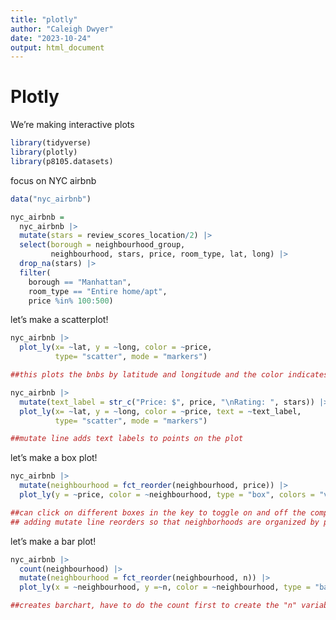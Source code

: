 ```yaml
---
title: "plotly"
author: "Caleigh Dwyer"
date: "2023-10-24"
output: html_document
---
```



# Plotly

We're making interactive plots

```r
library(tidyverse)
library(plotly)
library(p8105.datasets)
```

focus on NYC airbnb

```r
data("nyc_airbnb")

nyc_airbnb =
  nyc_airbnb |> 
  mutate(stars = review_scores_location/2) |> 
  select(borough = neighbourhood_group,
         neighbourhood, stars, price, room_type, lat, long) |> 
  drop_na(stars) |> 
  filter(
    borough == "Manhattan",
    room_type == "Entire home/apt",
    price %in% 100:500)

```


let's make a scatterplot!

```r
nyc_airbnb |> 
  plot_ly(x= ~lat, y = ~long, color = ~price,
          type= "scatter", mode = "markers")

##this plots the bnbs by latitude and longitude and the color indicates price. It's more interactive than ggplot (you can drag the cursor to zoom in)
```



```r
nyc_airbnb |> 
  mutate(text_label = str_c("Price: $", price, "\nRating: ", stars)) |> 
  plot_ly(x= ~lat, y = ~long, color = ~price, text = ~text_label,
          type= "scatter", mode = "markers")

##mutate line adds text labels to points on the plot
```

let's make a box plot!

```r
nyc_airbnb |> 
  mutate(neighbourhood = fct_reorder(neighbourhood, price)) |> 
  plot_ly(y = ~price, color = ~neighbourhood, type = "box", colors = "viridis")

##can click on different boxes in the key to toggle on and off the comparisons
## adding mutate line reorders so that neighborhoods are organized by price. can also change colorscheme with "colors"
```



let's make a bar plot!

```r
nyc_airbnb |> 
  count(neighbourhood) |> 
  mutate(neighbourhood = fct_reorder(neighbourhood, n)) |> 
  plot_ly(x = ~neighbourhood, y =~n, color = ~neighbourhood, type = "bar", colors = "viridis")

##creates barchart, have to do the count first to create the "n" variable to plot against
```

